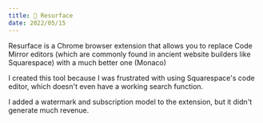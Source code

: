---
title: 🚧 Resurface
date: 2022/05/15
---


<Github id="code-cabana/resurface" />

Resurface is a Chrome browser extension that allows you to replace Code Mirror editors (which are commonly found in ancient website builders like Squarespace) with a much better one (Monaco)

I created this tool because I was frustrated with using Squarespace's code editor, which doesn't even have a working search function.

I added a watermark and subscription model to the extension, but it didn't generate much revenue.
